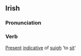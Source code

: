 ==Irish==
===Pronunciation===
{{IPA|[siːn]}}
===Verb===
[[Present]] [[indicative]] of [[suigh]] 'to [[sit]]'